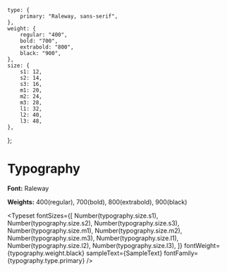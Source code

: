 
<Meta title="Example/Typography" />

    type: {
        primary: "Raleway, sans-serif",
    },
    weight: {
        regular: "400",
        bold: "700",
        extrabold: "800",
        black: "900",
    },
    size: {
        s1: 12,
        s2: 14,
        s3: 16,
        m1: 20,
        m2: 24,
        m3: 28,
        l1: 32,
        l2: 40,
        l3: 48,
    },
};


# Typography

**Font:** Raleway

**Weights:** 400(regular), 700(bold), 800(extrabold), 900(black)

<Typeset
    fontSizes={[
        Number(typography.size.s1),
        Number(typography.size.s2),
        Number(typography.size.s3),
        Number(typography.size.m1),
        Number(typography.size.m2),
        Number(typography.size.m3),
        Number(typography.size.l1),
        Number(typography.size.l2),
        Number(typography.size.l3),
    ]}
    fontWeight={typography.weight.black}
    sampleText={SampleText}
    fontFamily={typography.type.primary}
/>
